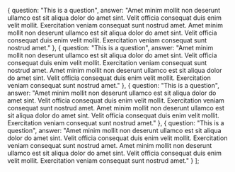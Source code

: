 ---
---

  {
    question: "This is a question",
    answer: "Amet minim mollit non deserunt ullamco est sit aliqua dolor do amet sint. Velit officia consequat duis enim velit mollit. Exercitation veniam consequat sunt nostrud amet. Amet minim mollit non deserunt ullamco est sit aliqua dolor do amet sint. Velit officia consequat duis enim velit mollit. Exercitation veniam consequat sunt nostrud amet."
  },
  {
    question: "This is a question",
    answer: "Amet minim mollit non deserunt ullamco est sit aliqua dolor do amet sint. Velit officia consequat duis enim velit mollit. Exercitation veniam consequat sunt nostrud amet. Amet minim mollit non deserunt ullamco est sit aliqua dolor do amet sint. Velit officia consequat duis enim velit mollit. Exercitation veniam consequat sunt nostrud amet."
  },
  {
    question: "This is a question",
    answer: "Amet minim mollit non deserunt ullamco est sit aliqua dolor do amet sint. Velit officia consequat duis enim velit mollit. Exercitation veniam consequat sunt nostrud amet. Amet minim mollit non deserunt ullamco est sit aliqua dolor do amet sint. Velit officia consequat duis enim velit mollit. Exercitation veniam consequat sunt nostrud amet."
  },
  {
    question: "This is a question",
    answer: "Amet minim mollit non deserunt ullamco est sit aliqua dolor do amet sint. Velit officia consequat duis enim velit mollit. Exercitation veniam consequat sunt nostrud amet. Amet minim mollit non deserunt ullamco est sit aliqua dolor do amet sint. Velit officia consequat duis enim velit mollit. Exercitation veniam consequat sunt nostrud amet."
  }
];
